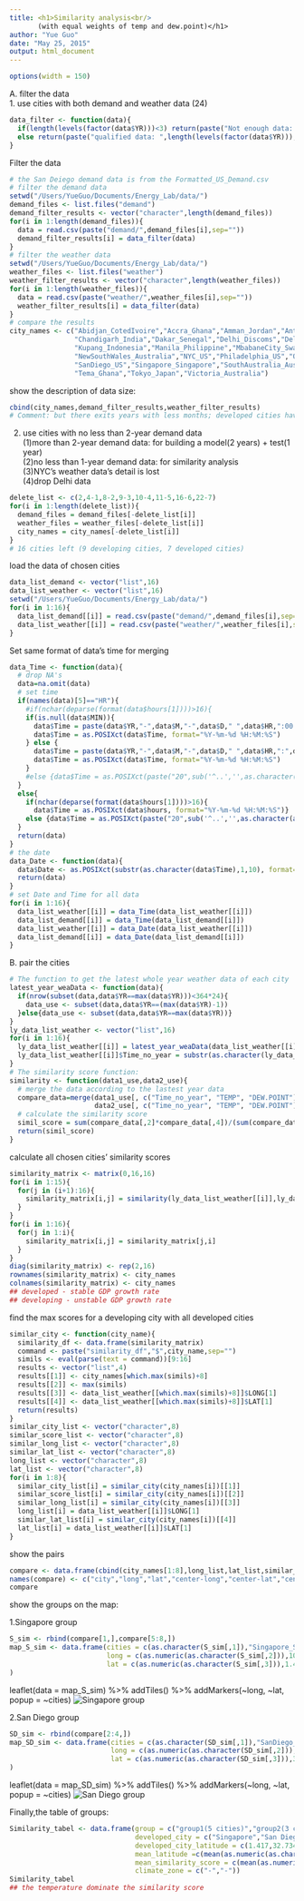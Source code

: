 ```yaml
---
title: <h1>Similarity analysis<br/> 
       (with equal weights of temp and dew.point)</h1>
author: "Yue Guo"
date: "May 25, 2015"
output: html_document
---
```

```r
options(width = 150)
```
A. filter the data  
1. use cities with both demand and weather data (24)  
```r
data_filter <- function(data){
  if(length(levels(factor(data$YR)))<3) return(paste("Not enough data: ",length(levels(factor(data$YR))),"-year data",sep=""))
  else return(paste("qualified data: ",length(levels(factor(data$YR))),"-year data",sep=""))
}
```
Filter the data
```r
# the San Deiego demand data is from the Formatted_US_Demand.csv
# filter the demand data
setwd("/Users/YueGuo/Documents/Energy_Lab/data/")
demand_files <- list.files("demand")
demand_filter_results <- vector("character",length(demand_files))
for(i in 1:length(demand_files)){
  data = read.csv(paste("demand/",demand_files[i],sep=""))
  demand_filter_results[i] = data_filter(data)
}
# filter the weather data
setwd("/Users/YueGuo/Documents/Energy_Lab/data/")
weather_files <- list.files("weather")
weather_filter_results <- vector("character",length(weather_files))
for(i in 1:length(weather_files)){
  data = read.csv(paste("weather/",weather_files[i],sep=""))
  weather_filter_results[i] = data_filter(data)
}
# compare the results
city_names <- c("Abidjan_CotedIvoire","Accra_Ghana","Amman_Jordan","Antigua","Beirut_Lebanon",
                "Chandigarh_India","Dakar_Senegal","Delhi_Discoms","Delhi_India","Kano_Nigeria",
                "Kupang_Indonesia","Manila_Philippine","MbabaneCity_Swaziland","Nairobi_Kenya",
                "NewSouthWales_Australia","NYC_US","Philadelphia_US","Queensland_Australia",
                "SanDiego_US","Singapore_Singapore","SouthAustralia_Australia",
                "Tema_Ghana","Tokyo_Japan","Victoria_Australia")
```
show the description of data size:
```r
cbind(city_names,demand_filter_results,weather_filter_results)
# Comment: but there exits years with less months; developed cities have better data
```
2. use cities with no less than 2-year demand data  
 (1)more than 2-year demand data: for building a model(2 years) + test(1 year)  
 (2)no less than 1-year demand data: for similarity analysis  
 (3)NYC's weather data's detail is lost    
 (4)drop Delhi data
```r
delete_list <- c(2,4-1,8-2,9-3,10-4,11-5,16-6,22-7)
for(i in 1:length(delete_list)){
  demand_files = demand_files[-delete_list[i]]
  weather_files = weather_files[-delete_list[i]]
  city_names = city_names[-delete_list[i]]
}
# 16 cities left (9 developing cities, 7 developed cities)
```
load the data of chosen cities
```r
data_list_demand <- vector("list",16)
data_list_weather <- vector("list",16)
setwd("/Users/YueGuo/Documents/Energy_Lab/data/")
for(i in 1:16){
  data_list_demand[[i]] = read.csv(paste("demand/",demand_files[i],sep=""))
  data_list_weather[[i]] = read.csv(paste("weather/",weather_files[i],sep=""))
}
```
Set same format of data's time for merging
```r
data_Time <- function(data){
  # drop NA's
  data=na.omit(data)
  # set time
  if(names(data)[5]=="HR"){
    #if(nchar(deparse(format(data$hours[1])))>16){
    if(is.null(data$MIN)){
      data$Time = paste(data$YR,"-",data$M,"-",data$D," ",data$HR,":00:00",sep="")
      data$Time = as.POSIXct(data$Time, format="%Y-%m-%d %H:%M:%S") 
    } else {
      data$Time = paste(data$YR,"-",data$M,"-",data$D," ",data$HR,":",data$MIN,":00",sep="")
      data$Time = as.POSIXct(data$Time, format="%Y-%m-%d %H:%M:%S") 
    }
    #else {data$Time = as.POSIXct(paste("20",sub('^..','',as.character(as.POSIXct(data$hours, format="%m/%d/%Y %H:%M"))),sep=""),format="%Y-%m-%d %H:%M:%S")}
  }
  else{
    if(nchar(deparse(format(data$hours[1])))>16){
      data$Time = as.POSIXct(data$hours, format="%Y-%m-%d %H:%M:%S")} 
    else {data$Time = as.POSIXct(paste("20",sub('^..','',as.character(as.POSIXct(data$hours, format="%m/%d/%Y %H:%M"))),sep=""),format="%Y-%m-%d %H:%M:%S")}
  }
  return(data)  
}
# the date
data_Date <- function(data){
  data$Date <- as.POSIXct(substr(as.character(data$Time),1,10), format="%Y-%m-%d")
  return(data)
}
# set Date and Time for all data
for(i in 1:16){
  data_list_weather[[i]] = data_Time(data_list_weather[[i]])
  data_list_demand[[i]] = data_Time(data_list_demand[[i]])
  data_list_weather[[i]] = data_Date(data_list_weather[[i]])
  data_list_demand[[i]] = data_Date(data_list_demand[[i]])
}
```
B. pair the cities
```r
# The function to get the latest whole year weather data of each city
latest_year_weaData <- function(data){
  if(nrow(subset(data,data$YR==max(data$YR)))<364*24){
    data_use <- subset(data,data$YR==(max(data$YR)-1))
  }else{data_use <- subset(data,data$YR==max(data$YR))}
}
ly_data_list_weather <- vector("list",16)
for(i in 1:16){
  ly_data_list_weather[[i]] = latest_year_weaData(data_list_weather[[i]])
  ly_data_list_weather[[i]]$Time_no_year = substr(as.character(ly_data_list_weather[[i]]$Time),6,19)
}
# The similarity score function:
similarity <- function(data1_use,data2_use){
  # merge the data according to the lastest year data
  compare_data=merge(data1_use[, c("Time_no_year", "TEMP", "DEW.POINT")], 
                     data2_use[, c("Time_no_year", "TEMP", "DEW.POINT")], by="Time_no_year")
  # calculate the similarity score
  simil_score = sum(compare_data[,2]*compare_data[,4])/(sum(compare_data[,2]^2))^.5/(sum(compare_data[,4]^2))^.5 + sum(compare_data[,3]*compare_data[,5])/(sum(compare_data[,3]^2))^.5/(sum(compare_data[,5]^2))^.5
  return(simil_score)
}
```
calculate all chosen cities' similarity scores
```r
similarity_matrix <- matrix(0,16,16)
for(i in 1:15){
  for(j in (i+1):16){
    similarity_matrix[i,j] = similarity(ly_data_list_weather[[i]],ly_data_list_weather[[j]])
  }
}
for(i in 1:16){
  for(j in 1:i){
    similarity_matrix[i,j] = similarity_matrix[j,i]
  }
}
diag(similarity_matrix) <- rep(2,16)
rownames(similarity_matrix) <- city_names
colnames(similarity_matrix) <- city_names
## developed - stable GDP growth rate
## developing - unstable GDP growth rate
```
find the max scores for a developing city with all developed cities
```r
similar_city <- function(city_name){
  similarity_df <- data.frame(similarity_matrix)
  command <- paste("similarity_df","$",city_name,sep="")
  simils <- eval(parse(text = command))[9:16]
  results <- vector("list",4)
  results[[1]] <- city_names[which.max(simils)+8]
  results[[2]] <- max(simils)
  results[[3]] <- data_list_weather[[which.max(simils)+8]]$LONG[1]
  results[[4]] <- data_list_weather[[which.max(simils)+8]]$LAT[1]
  return(results)
}
similar_city_list <- vector("character",8)
similar_score_list <- vector("character",8)
similar_long_list <- vector("character",8)
similar_lat_list <- vector("character",8)
long_list <- vector("character",8)
lat_list <- vector("character",8)
for(i in 1:8){
  similar_city_list[i] = similar_city(city_names[i])[[1]]
  similar_score_list[i] = similar_city(city_names[i])[[2]]
  similar_long_list[i] = similar_city(city_names[i])[[3]]
  long_list[i] = data_list_weather[[i]]$LONG[1]
  similar_lat_list[i] = similar_city(city_names[i])[[4]]
  lat_list[i] = data_list_weather[[i]]$LAT[1]
}
```
show the pairs
```r
compare <- data.frame(cbind(city_names[1:8],long_list,lat_list,similar_long_list,similar_lat_list,similar_city_list,similar_score_list))
names(compare) <- c("city","long","lat","center-long","center-lat","center_city","similar_score")
compare
```
show the groups on the map:

1.Singapore group
```r
S_sim <- rbind(compare[1,],compare[5:8,])
map_S_sim <- data.frame(cities = c(as.character(S_sim[,1]),"Singapore_Singapore"),
                        long = c(as.numeric(as.character(S_sim[,2])),103.867),
                        lat = c(as.numeric(as.character(S_sim[,3])),1.417)
)
```
leaflet(data = map_S_sim) %>% addTiles() %>%
  addMarkers(~long, ~lat, popup = ~cities)
![Singapore group](/Users/YueGuo/Documents/Energy_Lab/group_1.jpg)

2.San Diego group
```r
SD_sim <- rbind(compare[2:4,])
map_SD_sim <- data.frame(cities = c(as.character(SD_sim[,1]),"SanDiego_US"),
                         long = c(as.numeric(as.character(SD_sim[,2])),-117.1635),
                         lat = c(as.numeric(as.character(SD_sim[,3])),32.734)
)
```
leaflet(data = map_SD_sim) %>% addTiles() %>%
  addMarkers(~long, ~lat, popup = ~cities)
![San Diego group](/Users/YueGuo/Documents/Energy_Lab/group_2.jpg)

Finally,the table of groups:
```r
Similarity_tabel <- data.frame(group = c("group1(5 cities)","group2(3 cities)"),
                               developed_city = c("Singapore","San Diego"),
                               developed_city_latitude = c(1.417,32.734),
                               mean_latitude =c(mean(as.numeric(as.character(S_sim$lat))),mean(as.numeric(as.character(SD_sim$lat)))),
                               mean_similarity_score = c(mean(as.numeric(as.character(S_sim$similar_score))),mean(as.numeric(as.character(SD_sim$similar_score)))),
                               climate_zone = c("-","-"))
Similarity_tabel
## the temperature dominate the similarity score
```